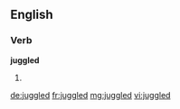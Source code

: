 ==English==

===Verb===
'''juggled'''

# {{past of|juggle}}

[[de:juggled]]
[[fr:juggled]]
[[mg:juggled]]
[[vi:juggled]]
